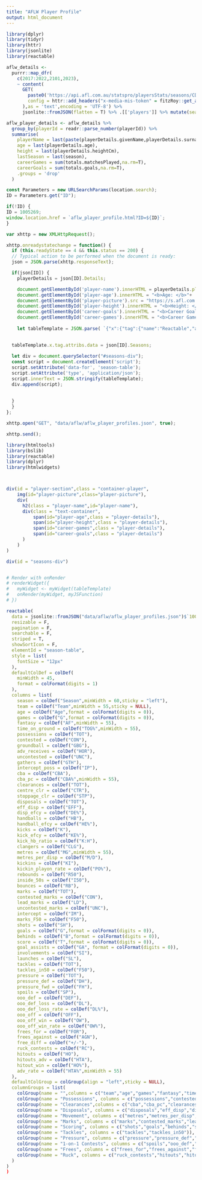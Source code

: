```yaml
---
title: "AFLW Player Profile"
output: html_document
---
```


```r

library(dplyr)
library(tidyr)
library(httr)
library(jsonlite)
library(reactable)

aflw_details <-
  purrr::map_dfr(
    c(2017:2022,2101,2023),
    ~ content(
      GET(
        paste0('https://api.afl.com.au/statspro/playersStats/seasons/CD_S',.x,'264'),
        config = httr::add_headers("x-media-mis-token" = fitzRoy::get_afl_cookie())
      ),as = 'text',encoding = 'UTF-8') %>%
      jsonlite::fromJSON(flatten = T) %>% .[['players']] %>% mutate(season = .x))

aflw_player_details <- aflw_details %>% 
  group_by(playerId = readr::parse_number(playerId)) %>% 
  summarise(
    playerName = last(paste(playerDetails.givenName,playerDetails.surname)),
    age = last(playerDetails.age),
    height = last(playerDetails.heightCm),
    lastSeason = last(season),
    careerGames = sum(totals.matchesPlayed,na.rm=T),
    careerGoals = sum(totals.goals,na.rm=T),
    .groups = 'drop'
  )

```

<script src="https://unpkg.com/react-table@7.7.0/dist/react-table.production.min.js"></script>

```js
const Parameters = new URLSearchParams(location.search);
ID = Parameters.get("ID");

if(!ID) {
ID = 1005269;
window.location.href = `aflw_player_profile.html?ID=${ID}`;
}

var xhttp = new XMLHttpRequest();

xhttp.onreadystatechange = function() {
  if (this.readyState == 4 && this.status == 200) {
  // Typical action to be performed when the document is ready:
  json = JSON.parse(xhttp.responseText);

  if(json[ID]) {
    playerDetails = json[ID].Details;

    document.getElementById('player-name').innerHTML = playerDetails.playerName;
    document.getElementById('player-age').innerHTML = "<b>Age: </b>"+   playerDetails.currentAge;
    document.getElementById('player-picture').src = "https://s.afl.com.au/staticfile/AFL%20Tenant/AFL/Players/ChampIDImages/AFLW/" +    playerDetails.lastSeason +"264/" + String(ID) + ".png";
    document.getElementById('player-height').innerHTML = "<b>Height: </b>" + playerDetails.height + "cm";
    document.getElementById('career-goals').innerHTML = "<b>Career Goals: </b>" +playerDetails.careerGoals;
    document.getElementById('career-games').innerHTML = "<b>Career Games: </b>" +playerDetails.careerGames;
    
    let tableTemplate = JSON.parse( `{"x":{"tag":{"name":"Reactable","attribs":{"data":{},"columns":[{"id":"season","name":"Season","type":"character","format":{"cell":{"digits":1},"aggregated":{"digits":1}},"minWidth":60,"sticky":"left"},{"id":"team","name":"Team","type":"character","format":{"cell":{"digits":1},"aggregated":{"digits":1}},"minWidth":55},{"id":"age","name":"Age","type":"numeric","format":{"cell":{"digits":0},"aggregated":{"digits":0}},"minWidth":45},{"id":"games","name":"G","type":"numeric","format":{"cell":{"digits":0},"aggregated":{"digits":0}},"minWidth":45,"sticky":"left"},{"id":"fantasy","name":"AF","type":"numeric","format":{"cell":{"digits":1},"aggregated":{"digits":1}},"minWidth":55},{"id":"time_on_ground","name":"TOG%","type":"numeric","format":{"cell":{"digits":1},"aggregated":{"digits":1}},"minWidth":55},{"id":"possessions","name":"TOT","type":"numeric","format":{"cell":{"digits":1},"aggregated":{"digits":1}},"minWidth":45},{"id":"contested","name":"CON","type":"numeric","format":{"cell":{"digits":1},"aggregated":{"digits":1}},"minWidth":45},{"id":"groundball","name":"GBG","type":"numeric","format":{"cell":{"digits":1},"aggregated":{"digits":1}},"minWidth":45},{"id":"adv_receives","name":"HOR","type":"numeric","format":{"cell":{"digits":1},"aggregated":{"digits":1}},"minWidth":45},{"id":"uncontested","name":"UNC","type":"numeric","format":{"cell":{"digits":1},"aggregated":{"digits":1}},"minWidth":45},{"id":"gathers","name":"GTH","type":"numeric","format":{"cell":{"digits":1},"aggregated":{"digits":1}},"minWidth":45},{"id":"intercept_poss","name":"IP","type":"numeric","format":{"cell":{"digits":1},"aggregated":{"digits":1}},"minWidth":45},{"id":"cba","name":"CBA","type":"numeric","format":{"cell":{"digits":1},"aggregated":{"digits":1}},"minWidth":45},{"id":"cba_pc","name":"CBA%","type":"numeric","format":{"cell":{"digits":1},"aggregated":{"digits":1}},"minWidth":55},{"id":"clearances","name":"TOT","type":"numeric","format":{"cell":{"digits":1},"aggregated":{"digits":1}},"minWidth":45},{"id":"centre_clr","name":"CTR","type":"numeric","format":{"cell":{"digits":1},"aggregated":{"digits":1}},"minWidth":45},{"id":"stoppage_clr","name":"STP","type":"numeric","format":{"cell":{"digits":1},"aggregated":{"digits":1}},"minWidth":45},{"id":"disposals","name":"TOT","type":"numeric","format":{"cell":{"digits":1},"aggregated":{"digits":1}},"minWidth":45},{"id":"eff_disp","name":"EFF","type":"numeric","format":{"cell":{"digits":1},"aggregated":{"digits":1}},"minWidth":45},{"id":"disp_efcy","name":"DE%","type":"numeric","format":{"cell":{"digits":1},"aggregated":{"digits":1}},"minWidth":45},{"id":"handballs","name":"HB","type":"numeric","format":{"cell":{"digits":1},"aggregated":{"digits":1}},"minWidth":45},{"id":"handball_efcy","name":"HE%","type":"numeric","format":{"cell":{"digits":1},"aggregated":{"digits":1}},"minWidth":45},{"id":"kicks","name":"K","type":"numeric","format":{"cell":{"digits":1},"aggregated":{"digits":1}},"minWidth":45},{"id":"kick_efcy","name":"KE%","type":"numeric","format":{"cell":{"digits":1},"aggregated":{"digits":1}},"minWidth":45},{"id":"kick_hb_ratio","name":"K:H","type":"numeric","format":{"cell":{"digits":1},"aggregated":{"digits":1}},"minWidth":45},{"id":"clangers","name":"CLG","type":"numeric","format":{"cell":{"digits":1},"aggregated":{"digits":1}},"minWidth":45},{"id":"metres","name":"MG","type":"numeric","format":{"cell":{"digits":1},"aggregated":{"digits":1}},"minWidth":55},{"id":"metres_per_disp","name":"M/D","type":"numeric","format":{"cell":{"digits":1},"aggregated":{"digits":1}},"minWidth":45},{"id":"kickins","name":"KI","type":"numeric","format":{"cell":{"digits":1},"aggregated":{"digits":1}},"minWidth":45},{"id":"kickin_playon_rate","name":"PO%","type":"numeric","format":{"cell":{"digits":1},"aggregated":{"digits":1}},"minWidth":45},{"id":"rebounds","name":"R50","type":"numeric","format":{"cell":{"digits":1},"aggregated":{"digits":1}},"minWidth":45},{"id":"inside_50s","name":"I50","type":"numeric","format":{"cell":{"digits":1},"aggregated":{"digits":1}},"minWidth":45},{"id":"bounces","name":"RB","type":"numeric","format":{"cell":{"digits":1},"aggregated":{"digits":1}},"minWidth":45},{"id":"marks","name":"TOT","type":"numeric","format":{"cell":{"digits":1},"aggregated":{"digits":1}},"minWidth":45},{"id":"contested_marks","name":"CON","type":"numeric","format":{"cell":{"digits":1},"aggregated":{"digits":1}},"minWidth":45},{"id":"lead_marks","name":"LD","type":"numeric","format":{"cell":{"digits":1},"aggregated":{"digits":1}},"minWidth":45},{"id":"uncontested_marks","name":"UNC","type":"numeric","format":{"cell":{"digits":1},"aggregated":{"digits":1}},"minWidth":45},{"id":"intercept","name":"IM","type":"numeric","format":{"cell":{"digits":1},"aggregated":{"digits":1}},"minWidth":45},{"id":"marks_F50","name":"F50","type":"numeric","format":{"cell":{"digits":1},"aggregated":{"digits":1}},"minWidth":45},{"id":"shots","name":"SH","type":"numeric","format":{"cell":{"digits":1},"aggregated":{"digits":1}},"minWidth":45},{"id":"goals","name":"G","type":"numeric","format":{"cell":{"digits":0},"aggregated":{"digits":0}},"minWidth":45},{"id":"behinds","name":"B","type":"numeric","format":{"cell":{"digits":0},"aggregated":{"digits":0}},"minWidth":45},{"id":"score","name":"T","type":"numeric","format":{"cell":{"digits":0},"aggregated":{"digits":0}},"minWidth":45},{"id":"goal_assists","name":"GA","type":"numeric","format":{"cell":{"digits":0},"aggregated":{"digits":0}},"minWidth":45},{"id":"involvements","name":"SI","type":"numeric","format":{"cell":{"digits":1},"aggregated":{"digits":1}},"minWidth":45},{"id":"launches","name":"SL","type":"numeric","format":{"cell":{"digits":1},"aggregated":{"digits":1}},"minWidth":45},{"id":"tackles","name":"TOT","type":"numeric","format":{"cell":{"digits":1},"aggregated":{"digits":1}},"minWidth":45},{"id":"tackles_in50","name":"I50","type":"numeric","format":{"cell":{"digits":1},"aggregated":{"digits":1}},"minWidth":45},{"id":"pressure","name":"TOT","type":"numeric","format":{"cell":{"digits":1},"aggregated":{"digits":1}},"minWidth":45},{"id":"pressure_def","name":"DH","type":"numeric","format":{"cell":{"digits":1},"aggregated":{"digits":1}},"minWidth":45},{"id":"pressure_fwd","name":"FH","type":"numeric","format":{"cell":{"digits":1},"aggregated":{"digits":1}},"minWidth":45},{"id":"spoils","name":"SP","type":"numeric","format":{"cell":{"digits":1},"aggregated":{"digits":1}},"minWidth":45},{"id":"one_percenters","name":"one_percenters","type":"numeric","format":{"cell":{"digits":1},"aggregated":{"digits":1}},"minWidth":45},{"id":"ooo_def","name":"DEF","type":"numeric","format":{"cell":{"digits":1},"aggregated":{"digits":1}},"minWidth":45},{"id":"ooo_def_loss","name":"DL","type":"numeric","format":{"cell":{"digits":1},"aggregated":{"digits":1}},"minWidth":45},{"id":"ooo_def_loss_rate","name":"DL%","type":"numeric","format":{"cell":{"digits":1},"aggregated":{"digits":1}},"minWidth":45},{"id":"ooo_off","name":"OFF","type":"numeric","format":{"cell":{"digits":1},"aggregated":{"digits":1}},"minWidth":45},{"id":"ooo_off_win","name":"OW","type":"numeric","format":{"cell":{"digits":1},"aggregated":{"digits":1}},"minWidth":45},{"id":"ooo_off_win_rate","name":"OW%","type":"numeric","format":{"cell":{"digits":1},"aggregated":{"digits":1}},"minWidth":45},{"id":"frees_for","name":"FOR","type":"numeric","format":{"cell":{"digits":1},"aggregated":{"digits":1}},"minWidth":45},{"id":"frees_against","name":"AGN","type":"numeric","format":{"cell":{"digits":1},"aggregated":{"digits":1}},"minWidth":45},{"id":"free_diff","name":"+/-","type":"numeric","format":{"cell":{"digits":1},"aggregated":{"digits":1}},"minWidth":45},{"id":"ruck_contests","name":"RC","type":"numeric","format":{"cell":{"digits":1},"aggregated":{"digits":1}},"minWidth":45},{"id":"hitouts","name":"HO","type":"numeric","format":{"cell":{"digits":1},"aggregated":{"digits":1}},"minWidth":45},{"id":"hitout_win","name":"HO%","type":"numeric","format":{"cell":{"digits":1},"aggregated":{"digits":1}},"minWidth":45},{"id":"hitouts_adv","name":"HTA","type":"numeric","format":{"cell":{"digits":1},"aggregated":{"digits":1}},"minWidth":45},{"id":"adv_rate","name":"HTA%","type":"numeric","format":{"cell":{"digits":1},"aggregated":{"digits":1}},"minWidth":55}],"columnGroups":[{"align":"left","name":"","columns":["season","team","age","games","fantasy","time_on_ground"]},{"align":"left","name":"Possessions","columns":["possessions","contested","groundball","adv_receives","uncontested","gathers","intercept_poss"]},{"align":"left","name":"Clearances","columns":["cba","cba_pc","clearances","centre_clr","stoppage_clr"]},{"align":"left","name":"Disposals","columns":["disposals","eff_disp","disp_efcy","kicks","kick_efcy","handballs","handball_efcy","kick_hb_ratio","clangers"]},{"align":"left","name":"Movement","columns":["metres","metres_per_disp","kickins","rebounds","inside_50s","bounces","rebounds","inside_50s","bounces"]},{"align":"left","name":"Marks","columns":["marks","contested_marks","lead_marks","uncontested_marks","intercept","marks_F50"]},{"align":"left","name":"Scoring","columns":["shots","goals","behinds","score","goals","behinds","goal_assists","involvements","launches"]},{"align":"left","name":"Defence","columns":["tackles","tackles_in50","pressure","pressure_def","pressure_fwd","spoils"]},{"align":"left","name":"1-on-1 Contests","columns":["ooo_def","ooo_def_loss","ooo_def_loss_rate","ooo_off","ooo_off_win","ooo_off_win_rate"]},{"align":"left","name":"Frees","columns":["frees_for","frees_against","free_diff"]},{"align":"left","name":"Ruck","columns":["ruck_contests","hitouts","hitouts_adv","hitout_win","adv_rate"]}],"pagination":false,"striped":true,"showSortIcon":false,"style":{"fontSize":"12px"},"elementId":"season-table","dataKey":"51ec6f59f5ec8708c7896334df020911"},"children":[]},"class":"reactR_markup"},"evals":[],"jsHooks":[]}`);

  
  tableTemplate.x.tag.attribs.data = json[ID].Seasons;
  
  let div = document.querySelector("#seasons-div");
  const script = document.createElement('script');
  script.setAttribute('data-for', 'season-table');
  script.setAttribute('type', 'application/json');
  script.innerText = JSON.stringify(tableTemplate);
  div.append(script);
  
  
  }
  }
};

xhttp.open("GET", "data/aflw/aflw_player_profiles.json", true);

xhttp.send();

```

```r
library(htmltools)
library(bslib)
library(reactable)
library(dplyr)
library(htmlwidgets)



div(id = "player-section",class = "container-player",
    img(id="player-picture",class="player-picture"),
    div(
      h2(class = "player-name",id="player-name"),
      div(class = "text-container",
          span(id="player-age",class = "player-details"),
          span(id="player-height",class = "player-details"),
          span(id="career-games",class = "player-details"),
          span(id="career-goals",class = "player-details")
      )
    )
)

div(id = "seasons-div")


# Render with onRender
# renderWidget({
#   myWidget <- myWidget(tableTemplate)
#   onRender(myWidget, myJSFunction)
# })
```

```r
reactable(
  data = jsonlite::fromJSON("data/aflw/aflw_player_profiles.json")$`1005269`$Seasons %>% bind_rows(),
  resizable = F,
  pagination = F,
  searchable = F,
  striped = T,
  showSortIcon = F,
  elementId = "season-table",
  style = list(
    fontSize = "12px"
  ),
  defaultColDef = colDef(
    minWidth = 45,
    format = colFormat(digits = 1)
  ),
  columns = list(
    season = colDef("Season",minWidth = 60,sticky = "left"),
    team = colDef("Team",minWidth = 55,sticky = NULL),
    age = colDef("Age",format = colFormat(digits = 0)),
    games = colDef("G",format = colFormat(digits = 0)),
    fantasy = colDef("AF",minWidth = 55),
    time_on_ground = colDef("TOG%",minWidth = 55),
    possessions = colDef("TOT"),
    contested = colDef("CON"),
    groundball = colDef("GBG"),
    adv_receives = colDef("HOR"),
    uncontested = colDef("UNC"),
    gathers = colDef("GTH"),
    intercept_poss = colDef("IP"),
    cba = colDef("CBA"),
    cba_pc = colDef("CBA%",minWidth = 55),
    clearances = colDef("TOT"),
    centre_clr = colDef("CTR"),
    stoppage_clr = colDef("STP"),
    disposals = colDef("TOT"),
    eff_disp = colDef("EFF"),
    disp_efcy = colDef("DE%"),
    handballs = colDef("HB"),
    handball_efcy = colDef("HE%"),
    kicks = colDef("K"),
    kick_efcy = colDef("KE%"),
    kick_hb_ratio = colDef("K:H"),
    clangers = colDef("CLG"),
    metres = colDef("MG",minWidth = 55),
    metres_per_disp = colDef("M/D"),
    kickins = colDef("KI"),
    kickin_playon_rate = colDef("PO%"),
    rebounds = colDef("R50"),
    inside_50s = colDef("I50"),
    bounces = colDef("RB"),
    marks = colDef("TOT"),
    contested_marks = colDef("CON"),
    lead_marks = colDef("LD"),
    uncontested_marks = colDef("UNC"),
    intercept = colDef("IM"),
    marks_F50 = colDef("F50"),
    shots = colDef("SH"),
    goals = colDef("G",format = colFormat(digits = 0)),
    behinds = colDef("B",format = colFormat(digits = 0)),
    score = colDef("T",format = colFormat(digits = 0)),
    goal_assists = colDef("GA", format = colFormat(digits = 0)),
    involvements = colDef("SI"),
    launches = colDef("SL"),
    tackles = colDef("TOT"),
    tackles_in50 = colDef("F50"),
    pressure = colDef("TOT"),
    pressure_def = colDef("DH"),
    pressure_fwd = colDef("FH"),
    spoils = colDef("SP"),
    ooo_def = colDef("DEF"),
    ooo_def_loss = colDef("DL"),
    ooo_def_loss_rate = colDef("DL%"),
    ooo_off = colDef("OFF"),
    ooo_off_win = colDef("OW"),
    ooo_off_win_rate = colDef("OW%"),
    frees_for = colDef("FOR"),
    frees_against = colDef("AGN"),
    free_diff = colDef("+/-"),
    ruck_contests = colDef("RC"),
    hitouts = colDef("HO"),
    hitouts_adv = colDef("HTA"),
    hitout_win = colDef("HO%"),
    adv_rate = colDef("HTA%",minWidth = 55)
  ),
  defaultColGroup = colGroup(align = "left",sticky = NULL),
  columnGroups = list(
    colGroup(name = "",columns = c("team","age","games","fantasy","time_on_ground")),
    colGroup(name = "Possessions", columns = c("possessions","contested","groundball","adv_receives","uncontested","gathers","intercept_poss")),
    colGroup(name = "Clearances",columns = c("cba","cba_pc","clearances","centre_clr","stoppage_clr")),
    colGroup(name = "Disposals", columns = c("disposals","eff_disp","disp_efcy","kicks","kick_efcy","handballs","handball_efcy","kick_hb_ratio","clangers")),
    colGroup(name = "Movement", columns = c("metres","metres_per_disp","kickins","rebounds","inside_50s","bounces","rebounds","inside_50s","bounces")),
    colGroup(name = "Marks", columns = c("marks","contested_marks","lead_marks","uncontested_marks","intercept","marks_F50")),
    colGroup(name = "Scoring", columns = c("shots","goals","behinds","score","goals","behinds","goal_assists","involvements","launches")),
    colGroup(name = "Tackles", columns = c("tackles","tackles_in50")),
    colGroup(name = "Pressure", columns = c("pressure","pressure_def","pressure_fwd")),
    colGroup(name = "1-on-1 Contests", columns = c("spoils","ooo_def","ooo_def_loss","ooo_def_loss_rate","ooo_off","ooo_off_win","ooo_off_win_rate")),
    colGroup(name = "Frees", columns = c("frees_for","frees_against","free_diff")),
    colGroup(name = "Ruck", columns = c("ruck_contests","hitouts","hitouts_adv","hitout_win","adv_rate"))
  )
)
)
```
